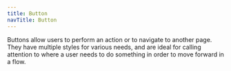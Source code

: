 ```yaml
---
title: Button
navTitle: Button
---
```


Buttons allow users to perform an action or to navigate to another page. They
have multiple styles for various needs, and are ideal for calling attention to
where a user needs to do something in order to move forward in a flow.

<LiveCodeEditor />

<PropertiesTable />
